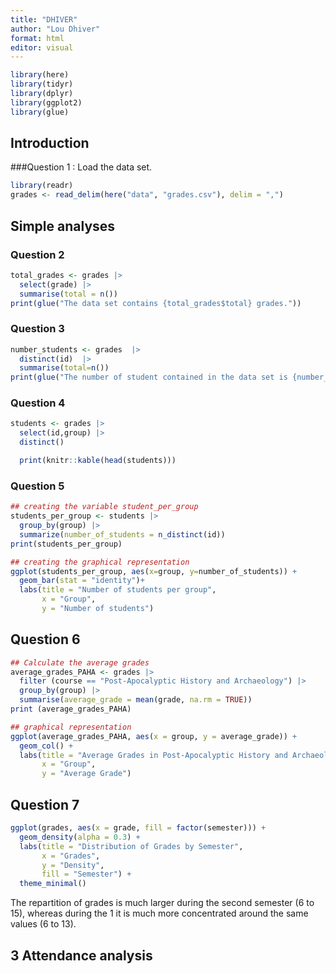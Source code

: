 ```yaml
---
title: "DHIVER"
author: "Lou Dhiver"
format: html
editor: visual
---
```


```r
library(here)
library(tidyr)
library(dplyr)
library(ggplot2)
library(glue)
```

## Introduction

###Question 1 : Load the data set.

```r
library(readr)
grades <- read_delim(here("data", "grades.csv"), delim = ",")
```

## Simple analyses

### Question 2 
```r
total_grades <- grades |>  
  select(grade) |> 
  summarise(total = n())
print(glue("The data set contains {total_grades$total} grades."))
```
### Question 3 
```r
number_students <- grades  |>   
  distinct(id)  |>  
  summarise(total=n())
print(glue("The number of student contained in the data set is {number_students$total}."))
```
### Question 4 

```r
students <- grades |>
  select(id,group) |>
  distinct() 
```

```r
  print(knitr::kable(head(students)))
```
### Question 5 
```r
## creating the variable student_per_group 
students_per_group <- students |> 
  group_by(group) |> 
  summarize(number_of_students = n_distinct(id))
print(students_per_group)

## creating the graphical representation 
ggplot(students_per_group, aes(x=group, y=number_of_students)) + 
  geom_bar(stat = "identity")+ 
  labs(title = "Number of students per group",
       x = "Group",
       y = "Number of students")
```

## Question 6 
```r
## Calculate the average grades 
average_grades_PAHA <- grades |> 
  filter (course == "Post-Apocalyptic History and Archaeology") |>
  group_by(group) |> 
  summarise(average_grade = mean(grade, na.rm = TRUE))
print (average_grades_PAHA)
```
```r
## graphical representation 
ggplot(average_grades_PAHA, aes(x = group, y = average_grade)) + 
  geom_col() + 
  labs(title = "Average Grades in Post-Apocalyptic History and Archaeology by Group",
       x = "Group",
       y = "Average Grade")
```
## Question 7 
```r
ggplot(grades, aes(x = grade, fill = factor(semester))) + 
  geom_density(alpha = 0.3) +
  labs(title = "Distribution of Grades by Semester",
       x = "Grades",
       y = "Density",
       fill = "Semester") +
  theme_minimal()  
```
The repartition of grades is much larger during the second semester (6 to 15), whereas during the 1 it is much more concentrated around the same values (6 to 13). 

## 3 Attendance analysis 
